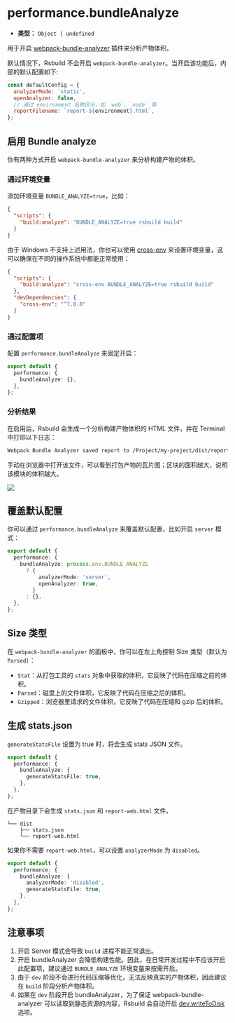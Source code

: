 # performance.bundleAnalyze

- **类型：** `Object | undefined`

用于开启 [webpack-bundle-analyzer](https://github.com/webpack-contrib/webpack-bundle-analyzer) 插件来分析产物体积。

默认情况下，Rsbuild 不会开启 `webpack-bundle-analyzer`。当开启该功能后，内部的默认配置如下:

```js
const defaultConfig = {
  analyzerMode: 'static',
  openAnalyzer: false,
  // 通过 environment 名称区分，如 `web`、`node` 等
  reportFilename: `report-${environment}.html`,
};
```

## 启用 Bundle analyze

你有两种方式开启 `webpack-bundle-analyzer` 来分析构建产物的体积。

### 通过环境变量

添加环境变量 `BUNDLE_ANALYZE=true`，比如：

```json title="package.json"
{
  "scripts": {
    "build:analyze": "BUNDLE_ANALYZE=true rsbuild build"
  }
}
```

由于 Windows 不支持上述用法，你也可以使用 [cross-env](https://npmjs.com/package/cross-env) 来设置环境变量，这可以确保在不同的操作系统中都能正常使用：

```json title="package.json"
{
  "scripts": {
    "build:analyze": "cross-env BUNDLE_ANALYZE=true rsbuild build"
  },
  "devDependencies": {
    "cross-env": "^7.0.0"
  }
}
```

### 通过配置项

配置 `performance.bundleAnalyze` 来固定开启：

```ts title="rsbuild.config.ts"
export default {
  performance: {
    bundleAnalyze: {},
  },
};
```

### 分析结果

在启用后，Rsbuild 会生成一个分析构建产物体积的 HTML 文件，并在 Terminal 中打印以下日志：

```bash
Webpack Bundle Analyzer saved report to /Project/my-project/dist/report-web.html
```

手动在浏览器中打开该文件，可以看到打包产物的瓦片图；区块的面积越大，说明该模块的体积越大。

![](https://assets.rspack.rs/rsbuild/assets/bundle-analyzer-example.png)

## 覆盖默认配置

你可以通过 `performance.bundleAnalyze` 来覆盖默认配置，比如开启 `server` 模式：

```ts title="rsbuild.config.ts"
export default {
  performance: {
    bundleAnalyze: process.env.BUNDLE_ANALYZE
      ? {
          analyzerMode: 'server',
          openAnalyzer: true,
        }
      : {},
  },
};
```

## Size 类型

在 `webpack-bundle-analyzer` 的面板中，你可以在左上角控制 Size 类型（默认为 `Parsed`）：

- `Stat`：从打包工具的 `stats` 对象中获取的体积，它反映了代码在压缩之前的体积。
- `Parsed`：磁盘上的文件体积，它反映了代码在压缩之后的体积。
- `Gzipped`：浏览器里请求的文件体积，它反映了代码在压缩和 gzip 后的体积。

## 生成 stats.json

`generateStatsFile` 设置为 true 时，将会生成 stats JSON 文件。

```ts title="rsbuild.config.ts"
export default {
  performance: {
    bundleAnalyze: {
      generateStatsFile: true,
    },
  },
};
```

在产物目录下会生成 `stats.json` 和 `report-web.html` 文件。

```
└── dist
    ├── stats.json
    └── report-web.html
```

如果你不需要 `report-web.html`，可以设置 `analyzerMode` 为 `disabled`。

```ts title="rsbuild.config.ts"
export default {
  performance: {
    bundleAnalyze: {
      analyzerMode: 'disabled',
      generateStatsFile: true,
    },
  },
};
```

## 注意事项

1. 开启 Server 模式会导致 `build` 进程不能正常退出。
2. 开启 bundleAnalyzer 会降低构建性能。因此，在日常开发过程中不应该开启此配置项，建议通过 `BUNDLE_ANALYZE` 环境变量来按需开启。
3. 由于 `dev` 阶段不会进行代码压缩等优化，无法反映真实的产物体积，因此建议在 `build` 阶段分析产物体积。
4. 如果在 `dev` 阶段开启 bundleAnalyzer，为了保证 webpack-bundle-analyzer 可以读取到静态资源的内容，Rsbuild 会自动开启 [dev.writeToDisk](/config/dev/write-to-disk) 选项。
